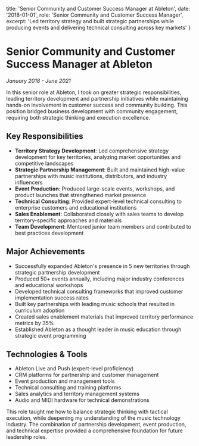   title: 'Senior Community and Customer Success Manager at Ableton',
  date: '2018-01-01',
  role: 'Senior Community and Customer Success Manager',
  excerpt: 'Led territory strategy and built strategic partnerships while producing events and delivering technical consulting across key markets'
}

# Senior Community and Customer Success Manager at Ableton
*January 2018 - June 2021*

In this senior role at Ableton, I took on greater strategic responsibilities, leading territory development and partnership initiatives while maintaining hands-on involvement in customer success and community building. This position bridged business development with community engagement, requiring both strategic thinking and execution excellence.

## Key Responsibilities

- **Territory Strategy Development**: Led comprehensive strategy development for key territories, analyzing market opportunities and competitive landscapes
- **Strategic Partnership Management**: Built and maintained high-value partnerships with music institutions, distributors, and industry influencers
- **Event Production**: Produced large-scale events, workshops, and product launches that strengthened market presence
- **Technical Consulting**: Provided expert-level technical consulting to enterprise customers and educational institutions
- **Sales Enablement**: Collaborated closely with sales teams to develop territory-specific approaches and materials
- **Team Development**: Mentored junior team members and contributed to best practices development

## Major Achievements

- Successfully expanded Ableton's presence in 5 new territories through strategic partnership development
- Produced 50+ events annually, including major industry conferences and educational workshops
- Developed technical consulting frameworks that improved customer implementation success rates
- Built key partnerships with leading music schools that resulted in curriculum adoption
- Created sales enablement materials that improved territory performance metrics by 35%
- Established Ableton as a thought leader in music education through strategic event programming

## Technologies & Tools

- Ableton Live and Push (expert-level proficiency)
- CRM platforms for partnership and customer management
- Event production and management tools
- Technical consulting and training platforms
- Sales analytics and territory management systems
- Audio and MIDI hardware for technical demonstrations

This role taught me how to balance strategic thinking with tactical execution, while deepening my understanding of the music technology industry. The combination of partnership development, event production, and technical expertise provided a comprehensive foundation for future leadership roles.
